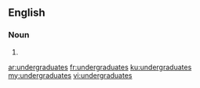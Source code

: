 ==English==

===Noun===
{{head|en|plural}}

# {{plural of|undergraduate|lang=en}}

[[ar:undergraduates]]
[[fr:undergraduates]]
[[ku:undergraduates]]
[[my:undergraduates]]
[[vi:undergraduates]]